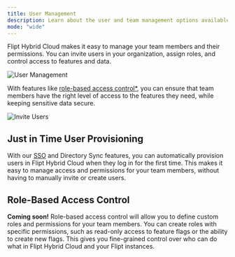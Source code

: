 ```yaml
---
title: User Management
description: Learn about the user and team management options available with Flipt Hybrid Cloud
mode: "wide"
---
```


Flipt Hybrid Cloud makes it easy to manage your team members and their permissions. You can invite users in your organization, assign roles, and control access to features and data.

![User Management](/images/cloud/features/team.png)

With features like [role-based access control\*](#role-based-access-control), you can ensure that team members have the right level of access to the features they need, while keeping sensitive data secure.

![Invite Users](/images/cloud/features/invite.png)

## Just in Time User Provisioning

With our [SSO](/cloud/features/authentication##single-sign-on) and Directory Sync features, you can automatically provision users in Flipt Hybrid Cloud when they log in for the first time. This makes it easy to manage access and permissions for your team members, without having to manually invite or create users.

## Role-Based Access Control

**Coming soon!** Role-based access control will allow you to define custom roles and permissions for your team members. You can create roles with specific permissions, such as read-only access to feature flags or the ability to create new flags. This gives you fine-grained control over who can do what in Flipt Hybrid Cloud and your Flipt instances.
